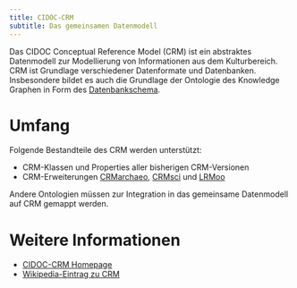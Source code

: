 ```yaml
---
title: CIDOC-CRM
subtitle: Das gemeinsamen Datenmodell
---
```


Das CIDOC Conceptual Reference Model (CRM) ist ein abstraktes Datenmodell zur Modellierung von Informationen aus dem Kulturbereich. CRM ist Grundlage verschiedener Datenformate und Datenbanken. Insbesondere bildet es auch die Grundlage der Ontologie des Knowledge Graphen in Form des [Datenbankschema](schema.qmd).

# Umfang

Folgende Bestandteile des CRM werden unterstützt:

- CRM-Klassen und Properties aller bisherigen CRM-Versionen
- CRM-Erweiterungen [CRMarchaeo](https://cidoc-crm.org/extensions/crmarchaeo/html/CRMarchaeo_v2.0.html),
 [CRMsci](https://cidoc-crm.org/extensions/crmsci/html/CRMsci_v2.0.html)
 und [LRMoo](https://cidoc-crm.org/extensions/lrmoo/html/LRMoo_v0.9.6.html)

Andere Ontologien müssen zur Integration in das gemeinsame Datenmodell auf CRM gemappt werden.

# Weitere Informationen

- [CIDOC-CRM Homepage](https://cidoc-crm.org/)
- [Wikipedia-Eintrag zu CRM](https://de.wikipedia.org/wiki/CIDOC_Conceptual_Reference_Model)
